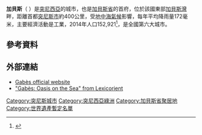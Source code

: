 '''加貝斯'''（{{lang-ar|قابس}} ''{{audio|help=no|Gabes.wav|Gābis}}''）是[[突尼西亞|突尼西亞]]的城市，也是[[加貝斯省|加貝斯省]]的首府，位於該國東部[[加貝斯灣|加貝斯灣]]畔，距離首都[[突尼斯市|突尼斯市]]約400公里，受[[地中海氣候|地中海氣候]]影響，每年平均降雨量172毫米，主要經濟活動是工業，2014年人口152,921<ref name="Gabesmun">{{cite web |title=Recensement Général de la Population et de l'Habitat 2014 – Population, logements et ménages par commune et arrondissement |publisher=National Institute of Statistics |url=http://rgph2014.ins.tn/sites/default/files/resultat_rgph2014_pop_log_menag_com_arron_1.xls |accessdate=2016-09-09 |archive-url=https://web.archive.org/web/20160302143033/http://rgph2014.ins.tn/sites/default/files/resultat_rgph2014_pop_log_menag_com_arron_1.xls |archive-date=2016-03-02 |dead-url=yes }}</ref>，是全國第六大城市。

==參考資料==
{{Reflist}}

==外部連結==
{{Commons category|Gabès}}
*[https://web.archive.org/web/20100412185121/http://www.commune-gabes.gov.tn/fr/index.htm Gabès official website]
*[http://lexicorient.com/tunisia/gabes.htm "Gabès: Oasis on the Sea" from Lexicorient]{{Wayback|url=http://lexicorient.com/tunisia/gabes.htm |date=20121030170117 }}

{{DEFAULTSORT:Gabes}}
[[Category:突尼斯城市|Category:突尼斯城市]]
[[Category:突尼西亞綠洲|Category:突尼西亞綠洲]]
[[Category:加貝斯省聚居地|Category:加貝斯省聚居地]]
[[Category:世界遺產暫定名單|Category:世界遺產暫定名單]]

{{Tunisia-geo-stub}}
